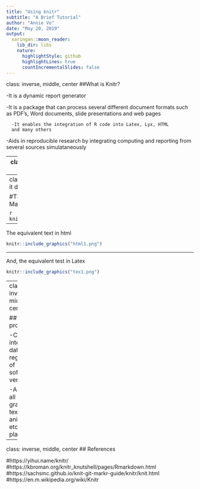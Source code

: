 ```yaml
---
title: "Using knitr"
subtitle: "A Brief Tutorial"
author: "Annie Vo"
date: "May 20, 2019"
output:
  xaringan::moon_reader:
    lib_dir: libs
    nature:
      highlightStyle: github
      highlightLines: true
      countIncrementalSlides: false
---
```

class: inverse, middle, center
##What is Knitr?

-It is a dynamic report generator

-It is a package that can process several different document formats such as PDF's, Word documents, slide presentations and web pages

      -It enables the integration of R code into Latex, Lyx, HTML 
      and many others

-Aids in reproducible research by integrating computing and reporting from several sources simulataneously


---
class: inverse, middle, center
##How do you load it?

-Download R Markdown from CRAN

-library(knitr)

-knitr::

-"knit" button


---
class: inverse, middle, center
## What can it do?

#This is an example of knitr with Markdown

```r
knitr::include_graphics("knitrex1.png")
```
---

The equivalent text in html

```r
knitr::include_graphics("html1.png")
```
---

And, the equivalent test in Latex

```r
knitr::include_graphics("tex1.png")
```

---
class: inverse, middle, center

##"Future proof"

    -Can integrate data regardless of software version
    
    -Access all notes, graphs, text, animation etc. 
    in one place


---
class: inverse, middle, center
## References

#https://yihui.name/knitr/
#https://kbroman.org/knitr_knutshell/pages/Rmarkdown.html
#https://sachsmc.github.io/knit-git-markr-guide/knitr/knit.html
#https://en.m.wikipedia.org/wiki/Knitr